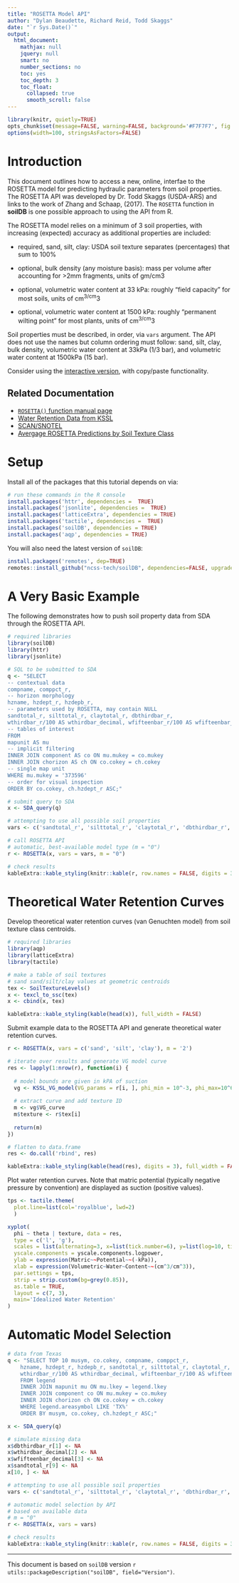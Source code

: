 ```yaml
---
title: "ROSETTA Model API"
author: "Dylan Beaudette, Richard Reid, Todd Skaggs"
date: "`r Sys.Date()`"
output:
  html_document:
    mathjax: null
    jquery: null
    smart: no
    number_sections: no
    toc: yes
    toc_depth: 3
    toc_float:
      collapsed: true
      smooth_scroll: false
---
```

  
```r
library(knitr, quietly=TRUE)
opts_chunk$set(message=FALSE, warning=FALSE, background='#F7F7F7', fig.retina=2, dev='png', tidy=FALSE, verbose=FALSE)
options(width=100, stringsAsFactors=FALSE)
```



# Introduction
This document outlines how to access a new, online, interfae to the ROSETTA model for predicting hydraulic parameters from soil properties. The ROSETTA API was developed by Dr. Todd Skaggs (USDA-ARS) and links to the work of Zhang and Schaap, (2017). The `ROSETTA` function in **soilDB** is one possible approach to using the API from R.

The ROSETTA model relies on a minimum of 3 soil properties, with increasing (expected) accuracy as additional properties are included:

  * required, sand, silt, clay: USDA soil texture separates (percentages) that sum to 100%

  * optional, bulk density (any moisture basis): mass per volume after accounting for >2mm fragments, units of gm/cm3

  * optional, volumetric water content at 33 kPa: roughly "field capacity" for most soils, units of cm^3/cm^3

  * optional, volumetric water content at 1500 kPa: roughly "permanent wilting point" for most plants, units of cm^3/cm^3

Soil properties must be described, in order, via `vars` argument. The API does not use the names but column ordering must follow: sand, silt, clay, bulk density, volumetric water content at 33kPa (1/3 bar), and volumetric water content at 1500kPa (15 bar).


Consider using the [interactive version](https://www.handbook60.org/rosetta), with copy/paste functionality.

## Related Documentation
  
  * [`ROSETTA()` function manual page](https://ncss-tech.github.io/soilDB/docs/reference/ROSETTA.html)
  * [Water Retention Data from KSSL](https://ncss-tech.github.io/AQP/soilDB/fetchKSSL-VG-demo.html)
  * [SCAN/SNOTEL](https://ncss-tech.github.io/AQP/soilDB/fetchSCAN-demo.html)
  * [Avergage ROSETTA Predictions by Soil Texture Class](https://ncss-tech.github.io/aqp/docs/reference/ROSETTA.centroids.html)


# Setup
Install all of the packages that this tutorial depends on via:
```r
# run these commands in the R console
install.packages('httr', dependencies =  TRUE)
install.packages('jsonlite', dependencies =  TRUE)
install.packages('latticeExtra', dependencies = TRUE)
install.packages('tactile', dependencies =  TRUE)
install.packages('soilDB', dependencies = TRUE)
install.packages('aqp', dependencies = TRUE)
```

You will also need the latest version of `soilDB`:
```r
install.packages('remotes', dep=TRUE)
remotes::install_github("ncss-tech/soilDB", dependencies=FALSE, upgrade_dependencies=FALSE)
```


# A Very Basic Example

The following demonstrates how to push soil property data from SDA through the ROSETTA API.
```r
# required libraries
library(soilDB)
library(httr)
library(jsonlite)

# SQL to be submitted to SDA
q <- "SELECT
-- contextual data
compname, comppct_r,
-- horizon morphology
hzname, hzdept_r, hzdepb_r, 
-- parameters used by ROSETTA, may contain NULL
sandtotal_r, silttotal_r, claytotal_r, dbthirdbar_r, 
wthirdbar_r/100 AS wthirdbar_decimal, wfifteenbar_r/100 AS wfifteenbar_decimal
-- tables of interest
FROM 
mapunit AS mu
-- implicit filtering 
INNER JOIN component AS co ON mu.mukey = co.mukey
INNER JOIN chorizon AS ch ON co.cokey = ch.cokey
-- single map unit
WHERE mu.mukey = '373596'
-- order for visual inspection
ORDER BY co.cokey, ch.hzdept_r ASC;"

# submit query to SDA
x <- SDA_query(q)

# attempting to use all possible soil properties
vars <- c('sandtotal_r', 'silttotal_r', 'claytotal_r', 'dbthirdbar_r', 'wthirdbar_decimal', 'wfifteenbar_decimal')

# call ROSETTA API 
# automatic, best-available model type (m = "0")
r <- ROSETTA(x, vars = vars, m = "0")
```

```r
# check results
kableExtra::kable_styling(knitr::kable(r, row.names = FALSE, digits = 3), full_width = FALSE, font_size = 10)
```


# Theoretical Water Retention Curves
Develop theoretical water retention curves (van Genuchten model) from soil texture class centroids.
```r
# required libraries
library(aqp)
library(latticeExtra)
library(tactile)

# make a table of soil textures
# sand sand/silt/clay values at geometric centroids
tex <- SoilTextureLevels()
x <- texcl_to_ssc(tex)
x <- cbind(x, tex)
```

```r
kableExtra::kable_styling(kable(head(x)), full_width = FALSE)
```

Submit example data to the ROSETTA API and generate theoretical water retention curves.
```r
r <- ROSETTA(x, vars = c('sand', 'silt', 'clay'), m = '2')

# iterate over results and generate VG model curve
res <- lapply(1:nrow(r), function(i) {
  
  # model bounds are given in kPA of suction
  vg <- KSSL_VG_model(VG_params = r[i, ], phi_min = 10^-3, phi_max=10^6)
  
  # extract curve and add texture ID
  m <- vg$VG_curve
  m$texture <- r$tex[i]
  
  return(m)
})

# flatten to data.frame
res <- do.call('rbind', res)
```


```r
kableExtra::kable_styling(kable(head(res), digits = 3), full_width = FALSE)
```


Plot water retention curves. Note that matric potential (typically negative pressure by convention) are displayed as suction (positive values).
```r
tps <- tactile.theme(
  plot.line=list(col='royalblue', lwd=2)
  )

xyplot(
  phi ~ theta | texture, data = res, 
  type = c('l', 'g'), 
  scales = list(alternating=3, x=list(tick.number=6), y=list(log=10, tick.number=6)), 
  yscale.components = yscale.components.logpower, 
  ylab = expression(Matric~~Potential~~(-kPa)), 
  xlab = expression(Volumetric~Water~Content~~(cm^3/cm^3)), 
  par.settings = tps, 
  strip = strip.custom(bg=grey(0.85)), 
  as.table = TRUE,
  layout = c(7, 3),
  main='Idealized Water Retention'
)
```

# Automatic Model Selection
```r
# data from Texas
q <- "SELECT TOP 10 musym, co.cokey, compname, comppct_r,
    hzname, hzdept_r, hzdepb_r, sandtotal_r, silttotal_r, claytotal_r, dbthirdbar_r,
    wthirdbar_r/100 AS wthirdbar_decimal, wfifteenbar_r/100 AS wfifteenbar_decimal
    FROM legend
    INNER JOIN mapunit mu ON mu.lkey = legend.lkey
    INNER JOIN component co ON mu.mukey = co.mukey
    INNER JOIN chorizon ch ON co.cokey = ch.cokey
    WHERE legend.areasymbol LIKE 'TX%'
    ORDER BY musym, co.cokey, ch.hzdept_r ASC;"

x <- SDA_query(q)

# simulate missing data
x$dbthirdbar_r[1] <- NA
x$wthirdbar_decimal[2] <- NA
x$wfifteenbar_decimal[3] <- NA
x$sandtotal_r[9] <- NA
x[10, ] <- NA

# attempting to use all possible soil properties
vars <- c('sandtotal_r', 'silttotal_r', 'claytotal_r', 'dbthirdbar_r', 'wthirdbar_decimal', 'wfifteenbar_decimal')

# automatic model selection by API
# based on available data
# m = "0"
r <- ROSETTA(x, vars = vars)
```

```r
# check results
kableExtra::kable_styling(knitr::kable(r, row.names = FALSE, digits = 3), full_width = FALSE, font_size = 10)
```


----------------------------
This document is based on `soilDB` version `r utils::packageDescription("soilDB", field="Version")`.

